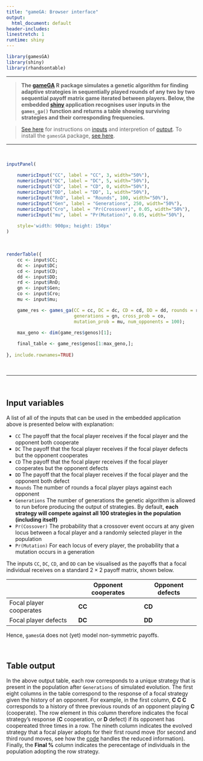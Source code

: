 ```yaml
---
title: "gameGA: Browser interface"
output:
  html_document: default
header-includes:
linestretch: 1
runtime: shiny
---
```


```r
library(gamesGA)
library(shiny)
library(rhandsontable)
```

********************************************************************************

> **The [gameGA](https://github.com/bradduthie/gamesGA) R package simulates a genetic algorithm for finding adaptive strategies in sequentially played rounds of any two by two sequential payoff matrix game iterated between players. Below, the embedded [shiny](https://shiny.rstudio.com/) application recognises user inputs in the `games_ga()` function and returns a table showing surviving strategies and their corresponding frequencies.**

> [See here](#help) for instructions on [inputs](#help) and interpretion of [output](#out). To install the `gamesGA` package, [see here](https://github.com/bradduthie/gamesGA/blob/master/README.md).

********************************************************************************

<br>

```r
inputPanel(
    
    numericInput("CC", label = "CC", 3, width="50%"),
    numericInput("DC", label = "DC", 5, width="50%"),
    numericInput("CD", label = "CD", 0, width="50%"),
    numericInput("DD", label = "DD", 1, width="50%"),
    numericInput("RnD", label = "Rounds", 100, width="50%"),
    numericInput("Gen", label = "Generations", 250, width="50%"),
    numericInput("Cro", label = "Pr(Crossover)", 0.05, width="50%"),
    numericInput("mu", label = "Pr(Mutation)", 0.05, width="50%"),    
    
    style='width: 900px; height: 150px'
)
```

<br>
    
```r
renderTable({
    cc <- input$CC;
    dc <- input$DC;
    cd <- input$CD;
    dd <- input$DD;
    rd <- input$RnD;
    gn <- input$Gen;
    co <- input$Cro;
    mu <- input$mu;

    game_res <- games_ga(CC = cc, DC = dc, CD = cd, DD = dd, rounds = rd,
                         generations = gn, cross_prob = co, 
                         mutation_prob = mu, num_opponents = 100); 
    
    max_geno <- dim(game_res$genos)[1];

    final_table <- game_res$genos[1:max_geno,];
    
}, include.rownames=TRUE)
```

<br>

********************************************************************************

<br>

<a name="help">Input variables</a>
--------------------------------------------------------------------------------

A list of all of the inputs that can be used in the embedded application above is presented below with explanation:

 - `CC` The payoff that the focal player receives if the focal player and the opponent both cooperate
 - `DC` The payoff that the focal player receives if the focal player defects but the opponent cooperates
 - `CD` The payoff that the focal player receives if the focal player cooperates but the opponent defects
 - `DD` The payoff that the focal player receives if the focal player and the opponent both defect
 - `Rounds` The number of rounds a focal player plays against each opponent
 - `Generations` The number of generations the genetic algorithm is allowed to run before producing the output of strategies. By default, **each strategy will compete against all 100 strategies in the population (including itself)**
 - `Pr(Cossover)` The probability that a crossover event occurs at any given locus between a focal player and a randomly selected player in the population
 - `Pr(Mutation)` For each locus of every player, the probability that a mutation occurs in a generation
 
 The inputs `CC`, `DC`, `CD`, and `DD` can be visualised as the payoffs that a focal individual receives on a standard $2 \times 2$ payoff matrix, shown below.

|                         | Opponent cooperates | Opponent defects |
|-------------------------|---------------------|------------------|
| Focal player cooperates |   **CC**            |  **CD**          |
| Focal player defects    |   **DC**            |  **DD**          |

Hence, `gamesGA` does not (yet) model non-symmetric payoffs.

<br>

<a name="out">Table output</a>
--------------------------------------------------------------------------------

In the above output table, each row corresponds to a unique strategy that is present in the population after `Generations` of simulated evolution. The first eight columns in the table correspond to the response of a focal strategy given the history of an opponent. For example, in the first column, **C C C** corresponds to a history of three previous rounds of an opponent playing **C** (cooperate). The row element in this column therefore indicates the focal strategy's response (**C** cooperation, or **D** defect) if its opponent has coopereated three times in a row. The nineth column indicates the evolved strategy that a focal player adopts for their first round move (for second and third round moves, see how the [code](https://github.com/bradduthie/gamesGA/blob/master/src/fitness.c) handles the reduced information). Finally, the **Final %** column indicates the perecentage of individuals in the population adopting the row strategy.
